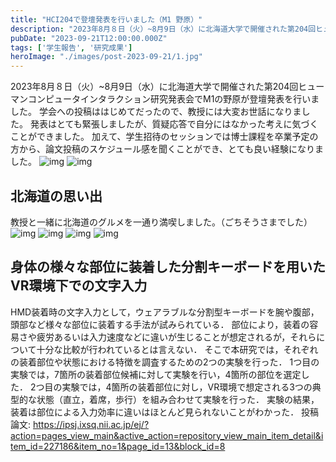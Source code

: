 ```yaml
---
title: "HCI204で登壇発表を行いました（M1 野原）"
description: "2023年8月８日（火）~8月9日（水）に北海道大学で開催された第204回ヒューマンコンピュータインタラクション研究発表会でM1の野原が登壇発表を行いました。"
pubDate: "2023-09-21T12:00:00.000Z"
tags: ['学生報告', '研究成果']
heroImage: "./images/post-2023-09-21/1.jpg"
---
```



2023年8月８日（火）~8月9日（水）に北海道大学で開催された第204回ヒューマンコンピュータインタラクション研究発表会でM1の野原が登壇発表を行いました。
学会への投稿ははじめてだったので、教授には大変お世話になりました。
発表はとても緊張しましたが、質疑応答で自分にはなかった考えに気づくことができました。
加えて、学生招待のセッションでは博士課程を卒業予定の方から、論文投稿のスケジュール感を聞くことができ、とても良い経験になりました。
<Grid>
<Image alt="img" src={Image1} />
<Image alt="img" src={Image2} />
</Grid>

## 北海道の思い出
教授と一緒に北海道のグルメを一通り満喫しました。（ごちそうさまでした）
<Grid>
<Image alt="img" src={Image3} />
<Image alt="img" src={Image4} />
<Image alt="img" src={Image5} />
<Image alt="img" src={Image6} />
</Grid>

## 身体の様々な部位に装着した分割キーボードを用いたVR環境下での文字入力
HMD装着時の文字入力として，ウェアラブルな分割型キーボードを腕や腹部，頭部など様々な部位に装着する手法が試みられている．
部位により，装着の容易さや疲労あるいは入力速度などに違いが生じることが想定されるが，それらについて十分な比較が行われているとは言えない．
そこで本研究では，それぞれの装着部位や状態における特徴を調査するための2つの実験を行った．
1つ目の実験では，7箇所の装着部位候補に対して実験を行い，4箇所の部位を選定した．
2つ目の実験では，4箇所の装着部位に対し，VR環境で想定される3つの典型的な状態（直立，着席，歩行）を組み合わせて実験を行った．
実験の結果，装着は部位による入力効率に違いはほとんど見られないことがわかった．
投稿論文:
https://ipsj.ixsq.nii.ac.jp/ej/?action=pages_view_main&active_action=repository_view_main_item_detail&item_id=227186&item_no=1&page_id=13&block_id=8

